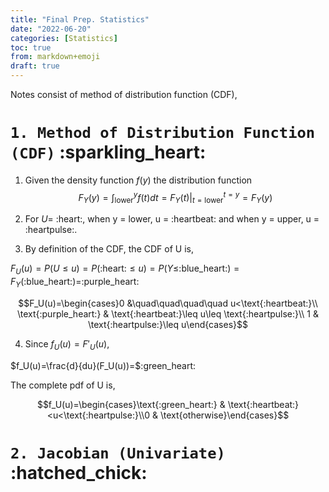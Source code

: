 ```yaml
---
title: "Final Prep. Statistics"
date: "2022-06-20"
categories: [Statistics]
toc: true
from: markdown+emoji
draft: true
---
```


Notes consist of method of distribution function (CDF), 


# `1. Method of Distribution Function (CDF)` :sparkling_heart:

1. Given the density function $f(y)$ the distribution function $$F_Y(y)=\int_{\text{lower}}^{y}f(t)dt=F_Y(t)|_{t=\text{lower}}^{t=y}=F_Y(y)$$

2. For $U=$ :heart:, when y = lower, u = :heartbeat: and when y = upper, u = :heartpulse:.

3. By definition of the CDF, the CDF of U is, 

$F_U(u)=P(U\leq u)=P($:heart:$\leq u)=P(Y\leq$:blue_heart:$)=F_Y($:blue_heart:$)=$:purple_heart:

$$F_U(u)=\begin{cases}0 &\quad\quad\quad\quad u<\text{:heartbeat:}\\ \text{:purple_heart:} & \text{:heartbeat:}\leq u\leq \text{:heartpulse:}\\ 1 & \text{:heartpulse:}\leq u\end{cases}$$

4. Since $f_U(u)=F'_U(u)$, 

$f_U(u)=\frac{d}{du}(F_U(u))=$:green_heart:

The complete pdf of U is, 

$$f_U(u)=\begin{cases}\text{:green_heart:} & \text{:heartbeat:}<u<\text{:heartpulse:}\\0 & \text{otherwise}\end{cases}$$

# `2. Jacobian (Univariate)` :hatched_chick:

